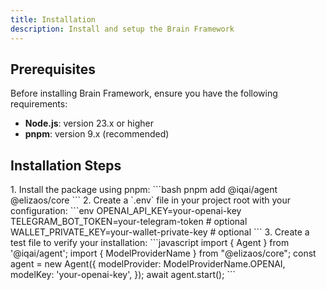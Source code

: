 ```yaml
---
title: Installation
description: Install and setup the Brain Framework
---
```


## Prerequisites
Before installing Brain Framework, ensure you have the following requirements:
- **Node.js**: version 23.x or higher
- **pnpm**: version 9.x (recommended)
## Installation Steps
<Steps>
1. Install the package using pnpm:
   ```bash
   pnpm add @iqai/agent @elizaos/core
   ```
2. Create a `.env` file in your project root with your configuration:
   ```env
   OPENAI_API_KEY=your-openai-key
   TELEGRAM_BOT_TOKEN=your-telegram-token # optional
   WALLET_PRIVATE_KEY=your-wallet-private-key # optional
   ```
3. Create a test file to verify your installation:
   ```javascript
   import { Agent } from '@iqai/agent';
   import { ModelProviderName } from "@elizaos/core";
   const agent = new Agent({
      modelProvider: ModelProviderName.OPENAI,
      modelKey: 'your-openai-key',
   });
   await agent.start();
   ```
</Steps>
